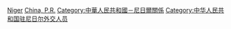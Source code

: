 [[Category:中华人民共和国驻外大使|Niger]]
[[Category:驻尼日尔大使|China, P.R.]]
[[Category:中華人民共和國－尼日爾關係|Category:中華人民共和國－尼日爾關係]]
[[Category:中华人民共和国驻尼日尔外交人员|Category:中华人民共和国驻尼日尔外交人员]]